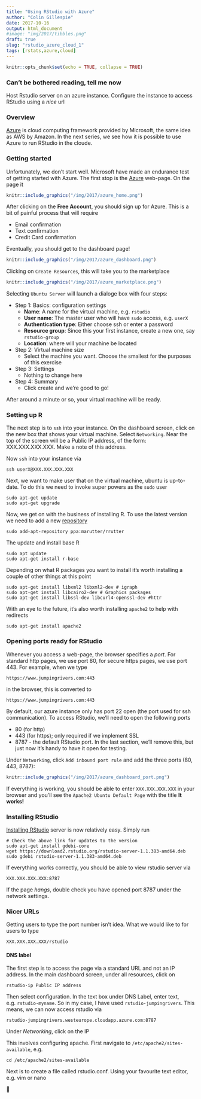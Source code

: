 ```yaml
---
title: "Using RStudio with Azure"
author: "Colin Gillespie"
date: 2017-10-16
output: html_document
#image: "img/2017/tibbles.png"
draft: true
slug: "rstudio_azure_cloud_1"
tags: [rstats,azure,cloud]
---
```


```r
knitr::opts_chunk$set(echo = TRUE, collapse = TRUE)
```

### Can't be bothered reading, tell me now

Host Rstudio server on an azure instance. Configure the instance to access RStudio
using a _nice_ url


### Overview

[Azure](https://azure.microsoft.com/) is cloud computing framework provided by Microsoft, the same idea
as AWS by Amazon. In the next series, we see how it is possible to use Azure to run 
RStudio in the cloude.

### Getting started

Unfortunately, we don't start well. Microsoft have made an endurance test of getting started with Azure.
The first stop is the [Azure](https://azure.microsoft.com/en-gb/) web-page. On the page it 

```r
knitr::include_graphics("/img/2017/azure_home.png") 
```
After clicking on the __Free Account__, you should sign up for Azure. This is a bit of painful process that will
require

 * Email confirmation
 * Text confirmation
 * Credit Card confirmation
 
Eventually, you should get to the dashboard page!
```r
knitr::include_graphics("/img/2017/azure_dashboard.png") 
```
Clicking on `Create Resources`, this will take you to the marketplace
```r
knitr::include_graphics("/img/2017/azure_marketplace.png") 
```

Selecting `Ubuntu Server` will launch a dialoge box with four steps:

  * Step 1: Basics: configuration settings
    - __Name__: A name for the virtual machine, e.g. `rstudio`
    - __User name__: The master user who will have `sudo` access, e.g. `userX`
    - __Authentication type__: Either choose ssh or enter a password
    - __Resource group__: Since this your first instance, create a new one, say `rstudio-group`
    - __Location__: where will your machine be located
    
  * Step 2: Virtual machine size
    - Select the machine you want. Choose the smallest for the purposes of this exercise
  * Step 3: Settings
    - Nothing to change here
  * Step 4: Summary
    - Click create and we're good to go!
    
After around a minute or so, your virtual machine will be ready.

### Setting up R

The next step is to `ssh` into your instance. On the dashboard screen, click on the new box 
that shows your virtual machine. Select `Networking`. Near the top of the screen will be
a Public IP address, of the form: XXX.XXX.XXX.XXX. Make a note of this address.

Now `ssh` into your instance via
```
ssh userX@XXX.XXX.XXX.XXX
```
Next, we want to make user that on the virtual machine, ubuntu is up-to-date. To do this we
need to invoke super powers as the `sudo` user
```
sudo apt-get update
sudo apt-get upgrade
```
Now, we get on with the business of installing R. To use the latest version we need to add
a new [repository](https://cran.r-project.org/bin/linux/ubuntu/README.html)
```
sudo add-apt-repository ppa:marutter/rrutter
```
The update and install base R
```
sudo apt update
sudo apt-get install r-base
```
Depending on what R packages you want to install it's worth installing a couple of other things at this
point
```
sudo apt-get install libxml2 libxml2-dev # igraph
sudo apt-get install libcairo2-dev # Graphics packages
sudo apt-get install libssl-dev libcurl4-openssl-dev #httr
```
With an eye to the future, it's also worth installing `apache2` to help with redirects
```
sudo apt-get install apache2
```


### Opening ports ready for RStudio

Whenever you access a web-page, the browser specifies a _port_. For standard http pages, 
we use port 80, for secure https pages, we use port 443. For example, when we type
```
https://www.jumpingrivers.com:443
```
in the browser, this is converted to 
```
https://www.jumpingrivers.com:443
```
By default, our azure instance only has port 22 open (the port used for ssh communication). To access RStudio, we'll 
need to open the following ports

 * 80 (for http)
 * 443 (for https); only required if we implement SSL
 * 8787 - the default RStudio port. In the last section, we'll remove this, but just now it's handy to have it open for testing.
 
Under `Networking`, click `Add inbound port rule` and add the three ports (80, 443, 8787):
```r
knitr::include_graphics("/img/2017/azure_dashboard_port.png") 
```

If everything is working, you should be able to enter `XXX.XXX.XXX.XXX` in your browser and you'll
see the `Apache2 Ubuntu Default Page` with the title __It works!__

### Installing RStudio

[Installing RStudio](https://www.rstudio.com/products/rstudio/download-server/) server is now relatively easy. Simply run
```
# Check the above link for updates to the version
sudo apt-get install gdebi-core
wget https://download2.rstudio.org/rstudio-server-1.1.383-amd64.deb
sudo gdebi rstudio-server-1.1.383-amd64.deb
```
If everything works correctly, you should be able to view rstudio server via
```
XXX.XXX.XXX.XXX:8787
```
If the page _hangs_, double check you have opened port 8787 under the network settings.

### Nicer URLs

Getting users to type the port number isn't idea. What we would like to for users to 
type
```
XXX.XXX.XXX.XXX/rstudio
```


#### DNS label

The first step is to access the page via a standard URL and not an IP address. 
In the main dashboard screen, under all resources, click on 
```
rstudio-ip Public IP address
```
Then select configuration. In the text box under DNS Label, enter text, e.g. `rstudio-myname`. So in my case, 
I have used `rstudio-jumpingrivers`. This means, we can now access rstudio via
```
rstudio-jumpingrivers.westeurope.cloudapp.azure.com:8787
```




Under _Networking_, click on the IP



This involves configuring apache. First navigate to `/etc/apache2/sites-available`, e.g.
```
cd /etc/apache2/sites-available
```
Next is to create a file called rstudio.conf. Using your favourite text editor, e.g. vim or nano




























 
 
 
 
